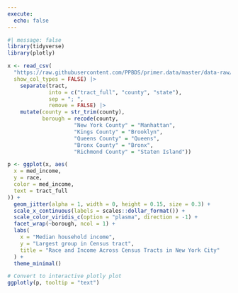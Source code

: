 ```yaml
---
execute: 
  echo: false
---
```


```r
#| message: false
library(tidyverse)
library(plotly)

x <- read_csv(
  "https://raw.githubusercontent.com/PPBDS/primer.data/master/data-raw/nyc_tracts.csv",
  show_col_types = FALSE) |> 
    separate(tract, 
             into = c("tract_full", "county", "state"), 
             sep = "; ", 
             remove = FALSE) |> 
    mutate(county = str_trim(county),
           borough = recode(county,
                     "New York County" = "Manhattan",
                     "Kings County" = "Brooklyn",
                     "Queens County" = "Queens",
                     "Bronx County" = "Bronx",
                     "Richmond County" = "Staten Island"))

```



```r
p <- ggplot(x, aes(
  x = med_income,
  y = race,
  color = med_income,
  text = tract_full
)) +
  geom_jitter(alpha = 1, width = 0, height = 0.15, size = 0.3) +
  scale_x_continuous(labels = scales::dollar_format()) +
  scale_color_viridis_c(option = "plasma", direction = -1) +
  facet_wrap(~borough, ncol = 1) +
  labs(
    x = "Median household income",
    y = "Largest group in Census tract",
    title = "Race and Income Across Census Tracts in New York City"
  ) +
  theme_minimal()

# Convert to interactive plotly plot
ggplotly(p, tooltip = "text")
```